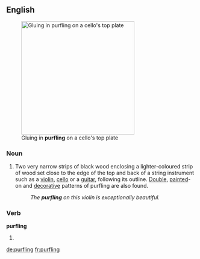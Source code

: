 ==English==
{{wikipedia}}
[[File:Gluing in Purfling - making a Cello.jpg|300px|thumbnail|right|Gluing in '''purfling''' on a cello's top plate]]

===Noun===
{{en-noun|purflings}}

# {{context|music|chiefly|lutherie|lang=en}} Two very narrow strips of black wood enclosing a lighter-coloured strip of wood set close to the edge of the top and back of a string instrument such as a [[violin]], [[cello]] or a [[guitar]], following its outline. [[double|Double]], [[painted]]-on and [[decorative]] patterns of purfling are also found.
#: ''The '''purfling''' on this violin is exceptionally beautiful.''

===Verb===
'''purfling'''

# {{present participle of|purfle|lang=en}}

[[de:purfling]]
[[fr:purfling]]